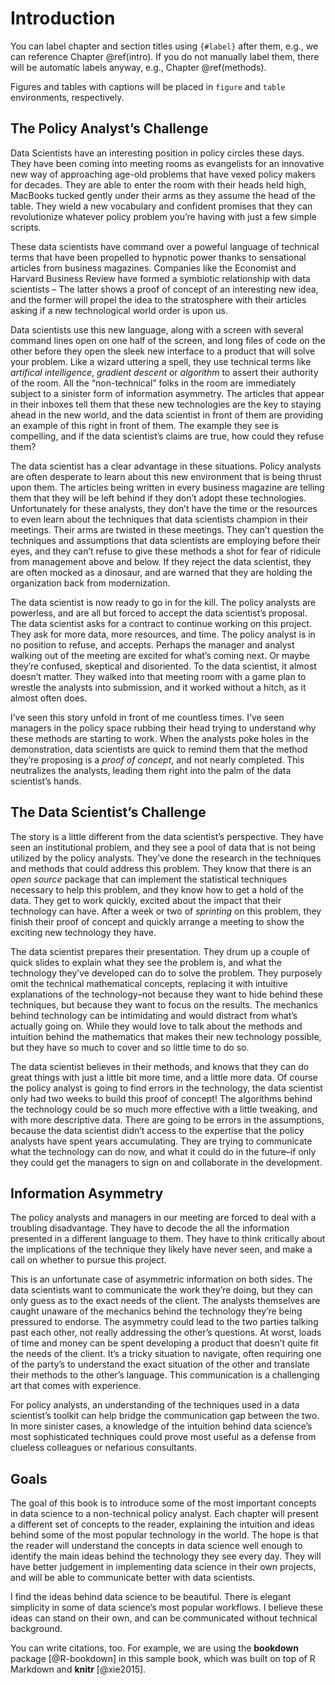 # Introduction {#intro}

You can label chapter and section titles using `{#label}` after them, e.g., we can reference Chapter \@ref(intro). If you do not manually label them, there will be automatic labels anyway, e.g., Chapter \@ref(methods).

Figures and tables with captions will be placed in `figure` and `table` environments, respectively.

## The Policy Analyst's Challenge

Data Scientists have an interesting position in policy circles these days. They have been coming into meeting rooms as evangelists for an innovative new way of approaching age-old problems that have vexed policy makers for decades. They are able to enter the room with their heads held high, MacBooks tucked gently under their arms as they assume the head of the table. They wield a new vocabulary and confident promises that they can revolutionize whatever policy problem you're having with just a few simple scripts.

These data scientists have command over a poweful language of technical terms that have been propelled to hypnotic power thanks to sensational articles from business magazines. Companies like the Economist and Harvard Business Review have formed a symbiotic relationship with data scientists -- The latter shows a proof of concept of an interesting new idea, and the former will propel the idea to the stratosphere with their articles asking if a new technological world order is upon us.

Data scientists use this new language, along with a screen with several command lines open on one half of the screen, and long files of code on the other before they open the sleek new interface to a product that will solve your problem. Like a wizard uttering a spell, they use technical terms like *artifical intelligence*, *gradient descent* or *algorithm* to assert their authority of the room. All the "non-technical" folks in the room are immediately subject to a sinister form of information asymmetry. The articles that appear in their inboxes tell them that these new technologies are the key to staying ahead in the new world, and the data scientist in front of them are providing an example of this right in front of them. The example they see is compelling, and if the data scientist's claims are true, how could they refuse them?

The data scientist has a clear advantage in these situations. Policy analysts are often desperate to learn about this new environment that is being thrust upon them. The articles being written in every business magazine are telling them that they will be left behind if they don't adopt these technologies. Unfortunately for these analysts, they don't have the time or the resources to even learn about the techniques that data scientists champion in their meetings. Their arms are twisted in these meetings. They can't question the techniques and assumptions that data scientists are employing before their eyes, and they can't refuse to give these methods a shot for fear of ridicule from management above and below. If they reject the data scientist, they are often mocked as a dinosaur, and are warned that they are holding the organization back from modernization.

The data scientist is now ready to go in for the kill. The policy analysts are powerless, and are all but forced to accept the data scientist's proposal. The data scientist asks for a contract to continue working on this project. They ask for more data, more resources, and time. The policy analyst is in no position to refuse, and accepts. Perhaps the manager and analyst walking out of the meeting are excited for what's coming next. Or maybe they're confused, skeptical and disoriented. To the data scientist, it almost doesn't matter. They walked into that meeting room with a game plan to wrestle the analysts into submission, and it worked without a hitch, as it almost often does.

I've seen this story unfold in front of me countless times. I've seen managers in the policy space rubbing their head trying to understand why these methods are starting to work. When the analysts poke holes in the demonstration, data scientists are quick to remind them that the method they're proposing is a *proof of concept*, and not nearly completed. This neutralizes the analysts, leading them right into the palm of the data scientist's hands.

## The Data Scientist's Challenge

The story is a little different from the data scientist's perspective. They have seen an institutional problem, and they see a pool of data that is not being utilized by the policy analysts. They've done the research in the techniques and methods that could address this problem. They know that there is an *open source* package that can implement the statistical techniques necessary to help this problem, and they know how to get a hold of the data. They get to work quickly, excited about the impact that their technology can have. After a week or two of *sprinting* on this problem, they finish their proof of concept and quickly arrange a meeting to show the exciting new technology they have.

The data scientist prepares their presentation. They drum up a couple of quick slides to explain what they see the problem is, and what the technology they've developed can do to solve the problem. They purposely omit the technical mathematical concepts, replacing it with intuitive explanations of the technology--not because they want to hide behind these techniques, but because they want to focus on the results. The mechanics behind technology can be intimidating and would distract from what's actually going on. While they would love to talk about the methods and intuition behind the mathematics that makes their new technology possible, but they have so much to cover and so little time to do so.

The data scientist believes in their methods, and knows that they can do great things with just a little bit more time, and a little more data. Of course the policy analyst is going to find errors in the technology, the data scientist only had two weeks to build this proof of concept! The algorithms behind the technology could be so much more effective with a little tweaking, and with more descriptive data. There are going to be errors in the assumptions, because the data scientist didn't access to the expertise that the policy analysts have spent years accumulating. They are trying to communicate what the technology can do now, and what it could do in the future--if only they could get the managers to sign on and collaborate in the development.

## Information Asymmetry

The policy analysts and managers in our meeting are forced to deal with a troubling disadvantage. They have to decode the all the information presented in a different language to them. They have to think critically about the implications of the technique they likely have never seen, and make a call on whether to pursue this project.

This is an unfortunate case of asymmetric information on both sides. The data scientists want to communicate the work they're doing, but they can only guess as to the exact needs of the client. The analysts themselves are caught unaware of the mechanics behind the technology they're being pressured to endorse. The asymmetry could lead to the two parties talking past each other, not really addressing the other's questions. At worst, loads of time and money can be spent developing a product that doesn't quite fit the needs of the client. It's a tricky situation to navigate, often requiring one of the party's to understand the exact situation of the other and translate their methods to the other's language. This communication is a challenging art that comes with experience.

For policy analysts, an understanding of the techniques used in a data scientist's toolkit can help bridge the communication gap between the two. In more sinister cases, a knowledge of the intuition behind data science's most sophisticated techniques could prove most useful as a defense from clueless colleagues or nefarious consultants.

## Goals

The goal of this book is to introduce some of the most important concepts in data science to a non-technical policy analyst. Each chapter will present a different set of concepts to the reader, explaining the intuition and ideas behind some of the most popular technology in the world. The hope is that the reader will understand the concepts in data science well enough to identify the main ideas behind the technology they see every day. They will have better judgement in implementing data science in their own projects, and will be able to communicate better with data scientists.

I find the ideas behind data science to be beautiful. There is elegant simplicity in some of data science's most popular workflows. I believe these ideas can stand on their own, and can be communicated without technical background.


You can write citations, too. For example, we are using the **bookdown** package [@R-bookdown] in this sample book, which was built on top of R Markdown and **knitr** [@xie2015].
